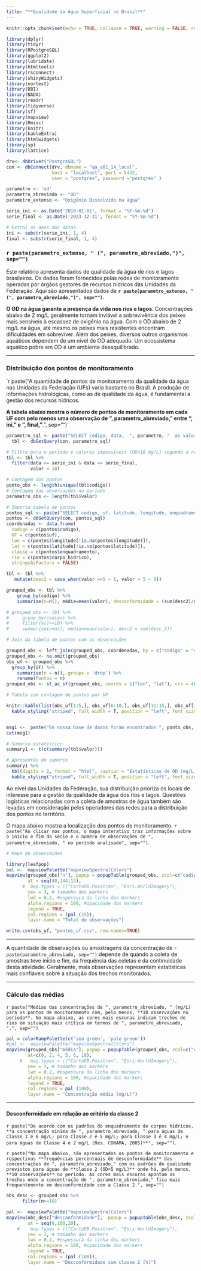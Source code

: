 ```yaml
---
title: "**Qualidade da Água Superficial no Brasil**"
---
```



```r
knitr::opts_chunk$set(echo = TRUE, collapse = TRUE, warning = FALSE, results='asis')

```


```r
library(dplyr)
library(tidyr)
library(RPostgreSQL)
library(ggplot2)
library(lubridate)
library(htmltools)
library(rsconnect)
library(shinyWidgets)
library(nortest)
library(DBI)
library(NADA)
library(readr)
library(tidyverse)
library(sf)
library(mapview)
library(Hmisc)
library(knitr)
library(kableExtra)
library(htmlwidgets)
library(sp)
library(lattice)
```

```r


drv<- dbDriver("PostgreSQL")
con <- dbConnect(drv, dbname = "qa_v01_14_local", 
                 host = "localhost", port = 5432,
                 user = "postgres", password ="postgres" )

parametro <- 'od'
parametro_abreviado <- "OD"
parametro_extenso <- "Oxigênio Dissolvido na água"

serie_ini <- as.Date('2010-01-01', format = "%Y-%m-%d")
serie_final <- as.Date('2023-12-31', format = "%Y-%m-%d")

# Extrai os anos das datas
ini <- substr(serie_ini, 1, 4)
final <- substr(serie_final, 1, 4)

```

### **`r paste(parametro_extenso, " (", parametro_abreviado,")", sep="")`**

Este relatório apresenta dados de qualidade da água de rios e lagos brasileiros. Os dados foram fornecidos pelas redes de monitoramento operadas por órgãos gestores de recursos hídricos das Unidades da Federação. Aqui são apresentados dados de **`r paste(parametro_extenso, " (", parametro_abreviado,")", sep="")`**.  

**O OD na água garante a presença da vida nos rios e lagos**. Concentrações abaixo de 2 mg/L geralmente tornam inviável a sobrevivência dos peixes mais sensíveis à escassez de oxigênio na água. Com o OD abaixo de 2 mg/L na água, até mesmo os peixes mais resistentes encontram dificuldades em sobreviver. Além dos peixes, diversos outros organismos aquáticos dependem de um nível de OD adequado. Um ecossistema aquático pobre em OD é um ambiente desequilibrado. 

***
### **Distribuição dos pontos de monitoramento**

`r paste("A quantidade de pontos de monitoramento da qualidade da água nas Unidades da Federação (UFs) varia bastante no Brasil. A produção de informações hidrológicas, como as de qualidade da água, é fundamental a gestão dos recursos hídricos. 

**A tabela abaixo mostra o número de pontos de monitoramento em cada UF com pelo menos uma observação de ", parametro_abreviado, " entre ", ini, " e ", final, "**.", sep="")`


```r



parametro_sql <- paste("SELECT codigo, data,  ", parametro, "  as valor, ", parametro, "_st as status FROM pgquali.qlttb_2_par_", parametro, " where ", parametro, "_st in (1,2) ORDER BY codigo", sep = "")
  tbl <- dbGetQuery(con, parametro_sql)

# Filtra para o período e valores impossíveis (OD<18 mg/L) segundo a referência: Readings above 18 mg/l are physically impossible at Earth’s surface: https://www.knowyourh2o.com/outdoor-4/dissolved-oxygen-in-water
tbl <- tbl %>%
  filter(data >= serie_ini & data <= serie_final, 
         valor < 18)

# Contagem dos pontos
ponto_obs <- length(unique(tbl$codigo))
# Contagem das observações no período
parametro_obs <- length(tbl$valor)

# Importa tabela de pontos
pontos_sql <- paste("SELECT codigo, uf, latitude, longitude, enquadramento, corpo_hidrico FROM pgquali.qltft_1_pontos ORDER BY uf, codigo;", sep = "")
pontos <- dbGetQuery(con, pontos_sql)
coordenadas <- data.frame(
  codigo = c(pontos$codigo),
  UF = c(pontos$uf),
  lon = c(pontos$longitude[!is.na(pontos$longitude)]),
  lat = c(pontos$latitude[!is.na(pontos$latitude)]),
  classe = c(pontos$enquadramento),
  rio = c(pontos$corpo_hidrico),
  stringsAsFactors = FALSE)

tbl <- tbl %>%
   mutate(desc2 = case_when(valor <=5 ~ 1, valor > 5 ~ 0))

grouped_obs <- tbl %>%
    group_by(codigo) %>%
    summarise(n=n(), média=mean(valor), desconformidade = (sum(desc2)/n*100), início=min(data), final=max(data)) 

# grouped_obs <- tbl %>%
#     group_by(codigo) %>%
#     filter(n()>=10) %>%
#     summarise(n=n(), media=mean(valor), desc2 = sum(desc_2))

# Join da tabela de pontos com as observações 

grouped_obs <- left_join(grouped_obs, coordenadas, by = c("codigo" = "codigo"))
grouped_obs <- na.omit(grouped_obs)
obs_uf <- grouped_obs %>%
  group_by(UF) %>%
    summarise(n = n(),.groups = 'drop') %>%
    rename(Pontos = n)
grouped_obs <- st_as_sf(grouped_obs, coords = c("lon", "lat"), crs = 4674) 

# Tabela com contagem de pontos por UF

knitr::kable(list(obs_uf[1:5,], obs_uf[6:10,], obs_uf[11:15,], obs_uf[16:20,], obs_uf[21:25,]), format = "html", caption = "Pontos de monitoramento por Unidade da Federação", font_size = 16) %>%
  kable_styling("striped", full_width = T, position = "left", font_size = 14)


msg1 <-  paste("Em nossa base de dados foram encontrados ", ponto_obs, " pontos de monitoramento com um total de ", parametro_obs, " observações de ", parametro_abreviado," entre ", ini, " e ", final, ". A tabela abaixo apresenta um sumário estatístico dos dados.", sep = "")
cat(msg1)

# Sumário estatístico
summary1 <- t(c(summary(tbl$valor)))

# Apresentão do sumário
summary1 %>%
  kbl(digits = 2, format = "html", caption = "Estatísticas de OD (mg/L)", font_size = 16, booktabs = TRUE, col.names = c("Mín.", "Quartil 1","Mediana","Média","Quartil 3","Máx." ) ) %>%
  kable_styling("striped", full_width = T, position = "left", font_size = 14)

```

Ao nível das Unidades da Federação, sua distribuição prioriza os locais de interesse para a gestão da qualidade da água dos rios e lagos. Questões logísticas relacionadas com a coleta de amostras de água também são levadas em consideração pelos operadores das redes para a distribuição dos pontos no território.   

O mapa abaixo mostra a localização dos pontos de monitoramento. `r paste("Ao clicar nos pontos, o mapa interativo traz informações sobre o início e fim da série e o número de observações de ", parametro_abreviado, " no período analisado", sep="")`.

```r

# Mapa de observações

library(leafpop)
pal <-  mapviewPalette("mapviewSpectralColors")
mapview(grouped_obs["n"], popup = popupTable(grouped_obs, zcol=c("codigo", "n", "início", "final", "rio"), row.numbers=FALSE, feature.id=FALSE),
        at = seq(40,144,13),
      #  map.types = c("CartoDB.Positron", "Esri.WorldImagery"), 
        cex = 3, # tamanho dos markers 
        lwd = 0.2, #espessura da linha dos markers
        alpha.regions = 100, #opacidade dos markers
        legend = TRUE, 
        col.regions = (pal (25)),
        layer.name = "Total de observações")

write.csv(obs_uf, "pontos_uf.csv", row.names=TRUE)
```
***

A quantidade de observações ou amostragens da concentração de `r paste(parametro_abreviado, sep="")` depende de quando a coleta de amostras teve início e fim, da frequência das coletas e da continuidade desta atividade. Geralmente, mais observações representam estatísticas mais confiáveis sobre a situação dos trechos monitorados.  


***

### **Cálculo das médias**   

`r paste("Médias das concentrações de ", parametro_abreviado, " (mg/L) para os pontos de monitoramento com, pelo menos, **10 observações no período**. No mapa abaixo, as cores mais escuras indicam trechos de rios em situação mais crítica em termos de ", parametro_abreviado, ".", sep="")`

```r

pal = colorRampPalette(c('sea green', 'pale green'))
#pal <-  mapviewPalette("mapviewSpectralColors")
mapview(grouped_obs["média"], popup = popupTable(grouped_obs, zcol=c("codigo", "média", "n", "rio"), row.numbers=FALSE, feature.id=FALSE), 
        at=c(0, 2, 4, 5, 6, 18),
     #   map.types = c("CartoDB.Positron", "Esri.WorldImagery"), 
        cex = 3, # tamanho dos markers 
        lwd = 0.2, #espessura da linha dos markers
        alpha.regions = 100, #opacidade dos markers
        legend = TRUE, 
        col.regions = pal (100),
        layer.name = "Concentração média (mg/L)")
```

***
#### **Desconformidade em relação ao critério da classe 2**    

`r paste("De acordo com os padrões do enquadramento de corpos hídricos, **a concentração mínima de ", parametro_abreviado, " para águas de Classe 1 é 6 mg/L; para Classe 2 é 5 mg/L; para Classe 3 é 4 mg/L; e para águas de Classe 4 é 2 mg/L (Res. CONAMA, 2005)**", sep="")`. 

`r paste("No mapa abaixo, são apresentados os pontos de monitoramento e respectivas **frequências percentuais de desconformidade** das concentrações de ", parametro_abreviado," com os padrões de qualidade previstos para águas de **classe 2 (OD>5 mg/L)** onde há, pelo menos, **10 observações** no período. As cores mais escuras apontam os trechos onde a concentração de ", parametro_abreviado," fica mais frequentemente em desconformidade com a Classe 2.", sep="")`


```r

obs_desc <- grouped_obs %>%
      filter(n>=10)

pal <-  mapviewPalette("mapviewSpectralColors")
mapview(obs_desc["desconformidade"],  popup = popupTable(obs_desc, zcol=c("codigo", "desconformidade", "n", "média"), row.numbers=FALSE, feature.id=FALSE),
        at = seq(0,100,20),
    #    map.types = c("CartoDB.Positron", "Esri.WorldImagery"), 
        cex = 3, # tamanho dos markers 
        lwd = 0.2, #espessura da linha dos markers
        alpha.regions = 100, #opacidade dos markers
        legend = TRUE, 
        col.regions = (pal (100)),
        layer.name = "Desconformidade com classe 2 (%)")

```



